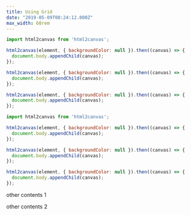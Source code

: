 ```yaml
---
title: Using Grid
date: "2019-05-09T08:24:12.000Z"
max_width: 60rem
---
```




[](@grid,layoutFixed)

```js
import html2canvas from 'html2canvas';

html2canvas(element, { backgroundColor: null }).then((canvas) => {
  document.body.appendChild(canvas);
});

html2canvas(element, { backgroundColor: null }).then((canvas) => {
  document.body.appendChild(canvas);
});

html2canvas(element, { backgroundColor: null }).then((canvas) => {
  document.body.appendChild(canvas);
});
```

[](@grid)

<Dummy text="grid" />

[](@gridend)

[](@grid)

```js
import html2canvas from 'html2canvas';

html2canvas(element, { backgroundColor: null }).then((canvas) => {
  document.body.appendChild(canvas);
});

html2canvas(element, { backgroundColor: null }).then((canvas) => {
  document.body.appendChild(canvas);
});

html2canvas(element, { backgroundColor: null }).then((canvas) => {
  document.body.appendChild(canvas);
});
```

[](@grid)

<Dummy text="grid" />

[](@gridend)

other contents 1

[](@grid-2)

<Dummy text="grid-2" />

[](@grid)

<Dummy text="grid" />

[](@grid-4)

<Dummy text="grid-4" />

[](@gridend)

other contents 2
